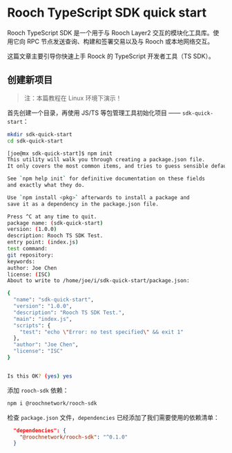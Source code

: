 # Rooch TypeScript SDK quick start

Rooch TypeScript SDK 是一个用于与 Rooch Layer2 交互的模块化工具库。使用它向 RPC 节点发送查询、构建和签署交易以及与 Rooch 或本地网络交互。

这篇文章主要引导你快速上手 Roock 的 TypeScript 开发者工具（TS SDK）。

## 创建新项目

> 注：本篇教程在 Linux 环境下演示！

首先创建一个目录，再使用 JS/TS 等包管理工具初始化项目 —— `sdk-quick-start`：

```bash
mkdir sdk-quick-start
cd sdk-quick-start
```

```bash
[joe@mx sdk-quick-start]$ npm init
This utility will walk you through creating a package.json file.
It only covers the most common items, and tries to guess sensible defaults.

See `npm help init` for definitive documentation on these fields
and exactly what they do.

Use `npm install <pkg>` afterwards to install a package and
save it as a dependency in the package.json file.

Press ^C at any time to quit.
package name: (sdk-quick-start)
version: (1.0.0)
description: Rooch TS SDK Test.
entry point: (index.js)
test command:
git repository:
keywords:
author: Joe Chen
license: (ISC)
About to write to /home/joe/i/sdk-quick-start/package.json:

{
  "name": "sdk-quick-start",
  "version": "1.0.0",
  "description": "Rooch TS SDK Test.",
  "main": "index.js",
  "scripts": {
    "test": "echo \"Error: no test specified\" && exit 1"
  },
  "author": "Joe Chen",
  "license": "ISC"
}


Is this OK? (yes) yes
```

添加 `rooch-sdk` 依赖：

```sh npm2yarn
npm i @roochnetwork/rooch-sdk
```

检查 `package.json` 文件，`dependencies` 已经添加了我们需要使用的依赖清单：

```json
  "dependencies": {
    "@roochnetwork/rooch-sdk": "^0.1.0"
  }
```




